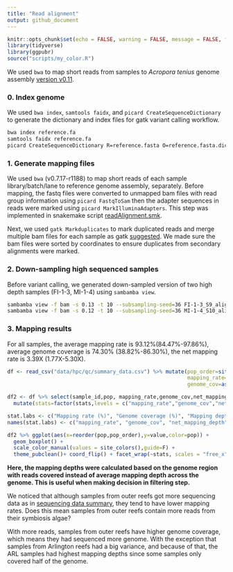 ```yaml
---
title: "Read alignment"
output: github_document
---
```


```r
knitr::opts_chunk$set(echo = FALSE, warning = FALSE, message = FALSE, fig.retina = 2)
library(tidyverse)
library(ggpubr)
source("scripts/my_color.R")
```

We used `bwa` to map short reads from samples to *Acropora tenius* genome assembly [version v0.11](http://aten.reefgenomics.org/download/).

### 0. Index genome

We used `bwa index`, `samtools faidx`, and `picard CreateSequenceDictionary` to generate the dictionary and index files for gatk variant calling workflow.

```bash
bwa index reference.fa
samtools faidx reference.fa
picard CreateSequenceDictionary R=reference.fasta O=reference.fasta.dict
```

### 1. Generate mapping files

We used `bwa` (v0.7.17-r1188) to map short reads of each sample library/batch/lane to reference genome assembly, separately. Before mapping, the fastq files were converted to unmapped bam files with read group information using `picard FastqToSam` then the adapter sequences in reads were marked using `picard MarkIlluminaAdapters`. This step was implemented in snakemake script [readAlignment.smk](scripts/hpc/preprocessing/01.readAlignment_inner.smk).

Next, we used `gatk Markduplicates` to mark duplicated reads and merge multiple bam files for each sample as gatk [suggested](https://gatk.broadinstitute.org/hc/en-us/articles/360035889471-How-should-I-pre-process-data-from-multiplexed-sequencing-and-multi-library-designs-). We made sure the bam files were sorted by coordinates to ensure duplicates from secondary alignments were marked.

### 2. Down-sampling high sequenced samples

Before variant calling, we generated down-sampled version of two high depth samples (FI-1-3, MI-1-4) using `sambamba view`.

```bash
sambamba view -f bam -s 0.13 -t 10 --subsampling-seed=36 FI-1-3_S9_aligned_duplicates_marked_sorted.bam -o FI-1-3_subsampled_aligned_duplicates_marked_sorted.bam
sambamba view -f bam -s 0.12 -t 10 --subsampling-seed=36 MI-1-4_S10_aligned_duplicates_marked_sorted.bam -o MI-1-4_subsampled_aligned_duplicates_marked_sorted.bam
```

### 3. Mapping results

For all samples, the average mapping rate is 93.12%(84.47%-97.86%), average genome coverage is 74.30% (38.82%-86.30%), the net mapping rate is 3.39X (1.77X-5.30X).

```r
df <- read_csv("data/hpc/qc/summary_data.csv") %>% mutate(pop_order=site_order()[pop],
                                                          mapping_rate=as.numeric(sub("%", "", mapping_rate)),
                                                          genome_cov=as.numeric(sub("%", "", genome_cov)))

df2 <- df %>% select(sample_id,pop, mapping_rate,genome_cov,net_mapping_depth,pop_order) %>% pivot_longer(-c(sample_id,pop,pop_order),names_to = "stats") %>%
  mutate(stats=factor(stats,levels = c("mapping_rate","genome_cov","net_mapping_depth")))

stat.labs <- c("Mapping rate (%)", "Genome coverage (%)", "Mapping depth (X)")
names(stat.labs) <- c("mapping_rate", "genome_cov", "net_mapping_depth")

df2 %>% ggplot(aes(x=reorder(pop,pop_order),y=value,color=pop)) + 
  geom_boxplot() +
  scale_color_manual(values = site_colors(),guide=F) +
  theme_pubclean()+ coord_flip() + facet_wrap(~stats, scales = "free_x",labeller = labeller(stats = stat.labs))+ labs(y="",x="")
```

**Here, the mapping depths were calculated based on the genome region with reads covered instead of average mapping depth across the genome. This is useful when making decision in filtering step.**

We noticed that although samples from outer reefs got more sequencing data as in [sequencing data summary](00.sample_sequencing_info.md), they tend to have lower mapping rates. Does this mean samples from outer reefs contain more reads from their symbiosis algae?

With more reads, samples from outer reefs have higher genome coverage, which means they had sequenced more genome. With the exception that samples from Arlington reefs had a big variance, and because of that, the ARL samples had highest mapping depths since some samples only covered half of the genome.






